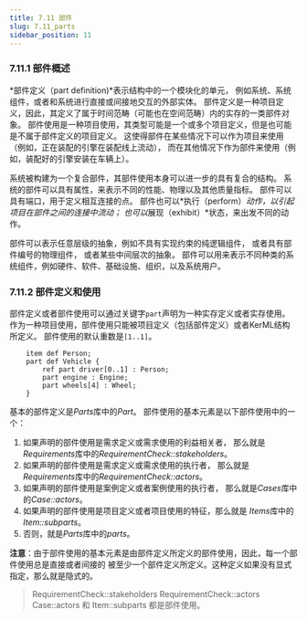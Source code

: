 ```yaml
---
title: 7.11 部件
slug: 7.11_parts
sidebar_position: 11
---
```


### 7.11.1 部件概述

*部件定义（part definition)*表示结构中的一个模块化的单元，
例如系统、系统组件，或者和系统进行直接或间接地交互的外部实体。
部件定义是一种项目定义，因此，其定义了属于时间范畴（可能也在空间范畴）内的实存的一类部件对象。
部件使用是一种项目使用，其类型可能是一个或多个项目定义，但是也可能是不属于部件定义的项目定义。
这使得部件在某些情况下可以作为项目来使用（例如，正在装配的引擎在装配线上流动），
而在其他情况下作为部件来使用（例如，装配好的引擎安装在车辆上）。

系统被构建为一个复合部件，其部件使用本身可以进一步的具有复合的结构。
系统的部件可以具有属性，来表示不同的性能、物理以及其他质量指标。
部件可以具有端口，用于定义相互连接的点。
部件也可以*执行（perform）*动作，以引起项目在部件之间的连接中流动；
也可以*展现（exhibit）*状态，来出发不同的动作。

部件可以表示任意层级的抽象，例如不具有实现约束的纯逻辑组件，
或者具有部件编号的物理组件，
或者某些中间层次的抽象。
部件可以用来表示不同种类的系统组件，例如硬件、软件、基础设施、组织，以及系统用户。

### 7.11.2 部件定义和使用

部件定义或者部件使用可以通过关键字`part`声明为一种实存定义或者实存使用。
作为一种项目使用，部件使用只能被项目定义（包括部件定义）或者KerML结构所定义。
部件使用的默认重数是`[1..1]`。

```sysml 
    item def Person;
    part def Vehicle {
        ref part driver[0..1] : Person;
        part engine : Engine;
        part wheels[4] : Wheel;
    }
```

基本的部件定义是*Parts*库中的*Part*。 部件使用的基本元素是以下部件使用中的一个：

  1. 如果声明的部件使用是需求定义或需求使用的利益相关者，
    那么就是*Requirements*库中的*RequirementCheck::stakeholders*。 
  2. 如果声明的部件使用是需求定义或需求使用的执行者，
    那么就是*Requirements*库中的*RequirementCheck::actors*。 
  3. 如果声明的部件使用是案例定义或者案例使用的执行者，
    那么就是*Cases*库中的*Case::actors*。 
  4. 如果声明的部件使用是项目定义或者项目使用的特征，那么就是
    *Items*库中的*Item::subparts*。 
  5. 否则，就是*Parts*库中的*parts*。 

**注意**：由于部件使用的基本元素是由部件定义所定义的部件使用，因此，每一个部件使用总是直接或者间接的
被至少一个部件定义所定义。这种定义如果没有显式指定，那么就是隐式的。

> RequirementCheck::stakeholders RequirementCheck::actors Case::actors 和 Item::subparts 都是部件使用。
